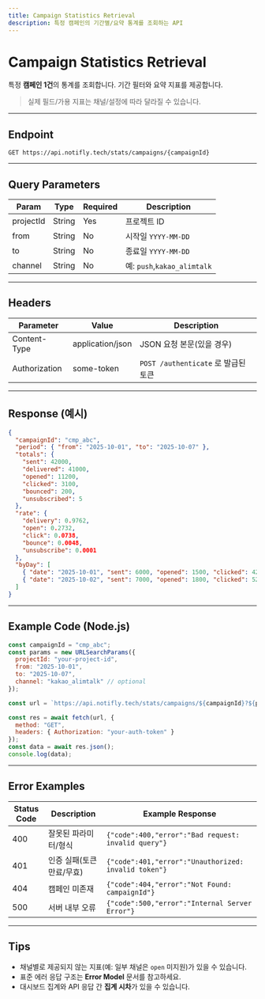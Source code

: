 ```yaml
---
title: Campaign Statistics Retrieval
description: 특정 캠페인의 기간별/요약 통계를 조회하는 API
---
```


# Campaign Statistics Retrieval

특정 **캠페인 1건**의 통계를 조회합니다. 기간 필터와 요약 지표를 제공합니다.

> 실제 필드/가용 지표는 채널/설정에 따라 달라질 수 있습니다.

---

## Endpoint

`GET https://api.notifly.tech/stats/campaigns/{campaignId}`

---

## Query Parameters

| Param     | Type   | Required | Description                |
|-----------|--------|----------|----------------------------|
| projectId | String | Yes      | 프로젝트 ID                 |
| from      | String | No       | 시작일 `YYYY-MM-DD`         |
| to        | String | No       | 종료일 `YYYY-MM-DD`         |
| channel   | String | No       | 예: `push`,`kakao_alimtalk` |

---

## Headers

| Parameter    | Value            | Description                         |
|--------------|------------------|-------------------------------------|
| Content-Type | application/json | JSON 요청 본문(있을 경우)           |
| Authorization| some-token       | `POST /authenticate` 로 발급된 토큰 |

---

## Response (예시)

```json
{
  "campaignId": "cmp_abc",
  "period": { "from": "2025-10-01", "to": "2025-10-07" },
  "totals": {
    "sent": 42000,
    "delivered": 41000,
    "opened": 11200,
    "clicked": 3100,
    "bounced": 200,
    "unsubscribed": 5
  },
  "rate": {
    "delivery": 0.9762,
    "open": 0.2732,
    "click": 0.0738,
    "bounce": 0.0048,
    "unsubscribe": 0.0001
  },
  "byDay": [
    { "date": "2025-10-01", "sent": 6000, "opened": 1500, "clicked": 420 },
    { "date": "2025-10-02", "sent": 7000, "opened": 1800, "clicked": 520 }
  ]
}
```

---

## Example Code (Node.js)

```js
const campaignId = "cmp_abc";
const params = new URLSearchParams({
  projectId: "your-project-id",
  from: "2025-10-01",
  to: "2025-10-07",
  channel: "kakao_alimtalk" // optional
});

const url = `https://api.notifly.tech/stats/campaigns/${campaignId}?${params.toString()}`;

const res = await fetch(url, {
  method: "GET",
  headers: { Authorization: "your-auth-token" }
});
const data = await res.json();
console.log(data);
```

---

## Error Examples

| Status Code | Description                        | Example Response                                         |
|-------------|------------------------------------|----------------------------------------------------------|
| 400         | 잘못된 파라미터/형식               | `{"code":400,"error":"Bad request: invalid query"}`      |
| 401         | 인증 실패(토큰 만료/무효)          | `{"code":401,"error":"Unauthorized: invalid token"}`     |
| 404         | 캠페인 미존재                      | `{"code":404,"error":"Not Found: campaignId"}`           |
| 500         | 서버 내부 오류                     | `{"code":500,"error":"Internal Server Error"}`           |

---

## Tips

- 채널별로 제공되지 않는 지표(예: 일부 채널은 `open` 미지원)가 있을 수 있습니다.  
- 표준 에러 응답 구조는 **Error Model** 문서를 참고하세요.  
- 대시보드 집계와 API 응답 간 **집계 시차**가 있을 수 있습니다.
